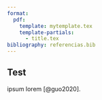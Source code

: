 ---
format:
  pdf:
    template: mytemplate.tex
    template-partials:
      - title.tex
bibliography: referencias.bib
---

## Test

ipsum lorem [@guo2020].